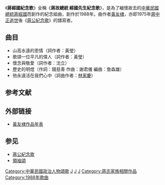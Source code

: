《'''蔣經國紀念歌'''》全稱《'''蔣故總統 經國先生紀念歌'''》，是為了緬懷故去的[[中華民國總統|中華民國總統]][[蔣經國|蔣經國]]而創作的紀念組曲，創作於1988年。曲作者[[黃友棣|黃友棣]]，亦即1975年[[蔣中正逝世|蔣中正逝世]]後《[[蔣公紀念歌|蔣公紀念歌]]》的譜寫者。

== 曲目 ==
*山高水遠的恩情（詞作者：黃瑩）
*歌頌一位平凡的偉人（詞作者：黃瑩）
*懷念與敬愛（詞作者：沈立）
*歷史的明燈（作詞：錢慈善   作曲：謝君儀   編曲：詹森雄）
*他永遠活在我們心中（詞曲作者：[[林家慶|林家慶]]）

== 参考文献 ==
{{Reflist}}

== 外部链接 ==
* [https://web.archive.org/web/20100826061643/http://www.inmjh.kh.edu.tw/music/03_music/music_all.htm 黃友棣作品年表]

== 参见 ==
* [[蔣公紀念歌|蔣公紀念歌]]
* [[領袖頌|領袖頌]]

{{蔣經國}}

[[Category:中華民國政治人物頌歌|Category:中華民國政治人物頌歌]]
[[Category:蔣經國|J]]
[[Category:臺灣華語歌曲|J]]
[[Category:臺灣政治歌曲|J]]
[[Category:蔣氏家族相關作品|Category:蔣氏家族相關作品]]
[[Category:1988年歌曲|Category:1988年歌曲]]